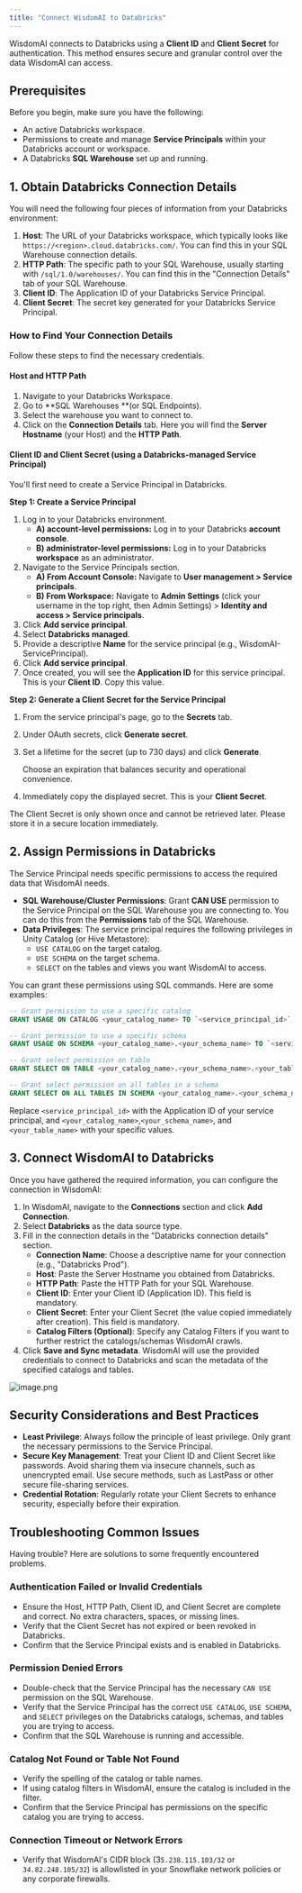 ```yaml
---
title: "Connect WisdomAI to Databricks"
---
```


WisdomAI connects to Databricks using a **Client ID** and **Client Secret** for authentication. This method ensures secure and granular control over the data WisdomAI can access.

## Prerequisites

Before you begin, make sure you have the following:

- An active Databricks workspace.
- Permissions to create and manage **Service Principals** within your Databricks account or workspace.
- A Databricks **SQL Warehouse** set up and running.

## 1. Obtain Databricks Connection Details

You will need the following four pieces of information from your Databricks environment:

1. **Host**: The URL of your Databricks workspace, which typically looks like `https://<region>.cloud.databricks.com/`. You can find this in your SQL Warehouse connection details.
2. **HTTP Path**: The specific path to your SQL Warehouse, usually starting with `/sql/1.0/warehouses/`. You can find this in the "Connection Details" tab of your SQL Warehouse.
3. **Client ID**: The Application ID of your Databricks Service Principal.
4. **Client Secret**: The secret key generated for your Databricks Service Principal.

### How to Find Your Connection Details

Follow these steps to find the necessary credentials.

#### Host and HTTP Path

1. Navigate to your Databricks Workspace.
2. Go to **SQL Warehouses **(or SQL Endpoints).
3. Select the warehouse you want to connect to.
4. Click on the **Connection Details** tab. Here you will find the **Server Hostname** (your Host) and the **HTTP Path**.

#### Client ID and Client Secret (using a Databricks-managed Service Principal)

You'll first need to create a Service Principal in Databricks.

**Step 1: Create a Service Principal**

1. Log in to your Databricks environment.
   - **A) account-level permissions:** Log in to your Databricks **account console**.
   - **B) administrator-level permissions:** Log in to your Databricks **workspace** as an administrator.
2. Navigate to the Service Principals section.
   - **A) From Account Console:** Navigate to **User management \> Service principals**.
   - **B) From Workspace:** Navigate to **Admin Settings** (click your username in the top right, then Admin Settings) \> **Identity and access \> Service principals**.
3. Click **Add service principal**.
4. Select **Databricks managed**.
5. Provide a descriptive **Name** for the service principal (e.g., WisdomAI-ServicePrincipal).
6. Click **Add service principal**.
7. Once created, you will see the **Application ID** for this service principal. This is your **Client ID**. Copy this value.

**Step 2: Generate a Client Secret for the Service Principal**

1. From the service principal's page, go to the **Secrets** tab.
2. Under OAuth secrets, click **Generate secret**.
3. Set a lifetime for the secret (up to 730 days) and click **Generate**.

   <Note>
     Choose an expiration that balances security and operational convenience.
   </Note>
4. Immediately copy the displayed secret. This is your **Client Secret**.

<Warning>
  The Client Secret is only shown once and cannot be retrieved later. Please store it in a secure location immediately.
</Warning>

## 2. Assign Permissions in Databricks

The Service Principal needs specific permissions to access the required data that WisdomAI needs.

- **SQL Warehouse/Cluster Permissions**: Grant **CAN USE** permission to the Service Principal on the SQL Warehouse you are connecting to. You can do this from the **Permissions** tab of the SQL Warehouse.
- **Data Privileges**: The service principal requires the following privileges in Unity Catalog (or Hive Metastore):
  - `USE CATALOG` on the target catalog.
  - `USE SCHEMA` on the target schema.
  - `SELECT` on the tables and views you want WisdomAI to access.

You can grant these permissions using SQL commands. Here are some examples:

```sql
-- Grant permission to use a specific catalog
GRANT USAGE ON CATALOG <your_catalog_name> TO `<service_principal_id>`;

-- Grant permission to use a specific schema
GRANT USAGE ON SCHEMA <your_catalog_name>.<your_schema_name> TO `<service_principal_id>`;

-- Grant select permission on table
GRANT SELECT ON TABLE <your_catalog_name>.<your_schema_name>.<your_table_name> TO `<service_principal_id>`;

-- Grant select permission on all tables in a schema
GRANT SELECT ON ALL TABLES IN SCHEMA <your_catalog_name>.<your_schema_name> TO `<service_principal_id>`;
```

Replace `<service_principal_id>` with the Application ID of your service principal, and `<your_catalog_name>`,`<your_schema_name>`, and `<your_table_name>` with your specific values.

## 3. Connect WisdomAl to Databricks

Once you have gathered the required information, you can configure the connection in WisdomAl:

1. In WisdomAl, navigate to the **Connections** section and click **Add Connection**.
2. Select **Databricks** as the data source type.
3. Fill in the connection details in the "Databricks connection details" section.
   - **Connection Name**: Choose a descriptive name for your connection (e.g., "Databricks Prod").
   - **Host**: Paste the Server Hostname you obtained from Databricks.
   - **HTTP Path**: Paste the HTTP Path for your SQL Warehouse.
   - **Client ID**: Enter your Client ID (Application ID). This field is mandatory.
   - **Client Secret**: Enter your Client Secret (the value copied immediately after creation). This field is mandatory.
   - **Catalog Filters (Optional)**: Specify any Catalog Filters if you want to further restrict the catalogs/schemas WisdomAl crawls.
4. Click **Save and Sync metadata**. WisdomAl will use the provided credentials to connect to Databricks and scan the metadata of the specified catalogs and tables.

![image.png](/images/image.png)

## Security Considerations and Best Practices

- **Least Privilege**: Always follow the principle of least privilege. Only grant the necessary permissions to the Service Principal.
- **Secure Key Management**: Treat your Client ID and Client Secret like passwords. Avoid sharing them via insecure channels, such as unencrypted email. Use secure methods, such as LastPass or other secure file-sharing services.
- **Credential Rotation**: Regularly rotate your Client Secrets to enhance security, especially before their expiration.

## Troubleshooting Common Issues

Having trouble? Here are solutions to some frequently encountered problems.

### Authentication Failed or Invalid Credentials

- Ensure the Host, HTTP Path, Client ID, and Client Secret are complete and correct. No extra characters, spaces, or missing lines.
- Verify that the Client Secret has not expired or been revoked in Databricks.
- Confirm that the Service Principal exists and is enabled in Databricks.

### Permission Denied Errors

- Double-check that the Service Principal has the necessary `CAN USE` permission on the SQL Warehouse.
- Verify that the Service Principal has the correct `USE CATALOG`, `USE SCHEMA`, and `SELECT` privileges on the Databricks catalogs, schemas, and tables you are trying to access.
- Confirm that the SQL Warehouse is running and accessible.

### Catalog Not Found or Table Not Found

- Verify the spelling of the catalog or table names.
- If using catalog filters in WisdomAl, ensure the catalog is included in the filter.
- Confirm that the Service Principal has permissions on the specific catalog you are trying to access.

### Connection Timeout or Network Errors

- Verify that WisdomAl's CIDR block (3`5.238.115.103/32` or `34.82.248.105/32`) is allowlisted in your Snowflake network policies or any corporate firewalls.